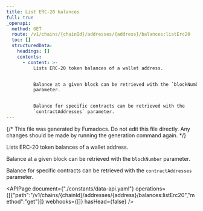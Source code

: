 ```yaml
---
title: List ERC-20 balances
full: true
_openapi:
  method: GET
  route: /v1/chains/{chainId}/addresses/{address}/balances:listErc20
  toc: []
  structuredData:
    headings: []
    contents:
      - content: >-
          Lists ERC-20 token balances of a wallet address.


          Balance at a given block can be retrieved with the `blockNumber`
          parameter.


          Balance for specific contracts can be retrieved with the
          `contractAddresses` parameter.
---
```


{/* This file was generated by Fumadocs. Do not edit this file directly. Any changes should be made by running the generation command again. */}

Lists ERC-20 token balances of a wallet address.

Balance at a given block can be retrieved with the `blockNumber` parameter.

Balance for specific contracts can be retrieved with the `contractAddresses` parameter.

<APIPage document={"./constants/data-api.yaml"} operations={[{"path":"/v1/chains/{chainId}/addresses/{address}/balances:listErc20","method":"get"}]} webhooks={[]} hasHead={false} />